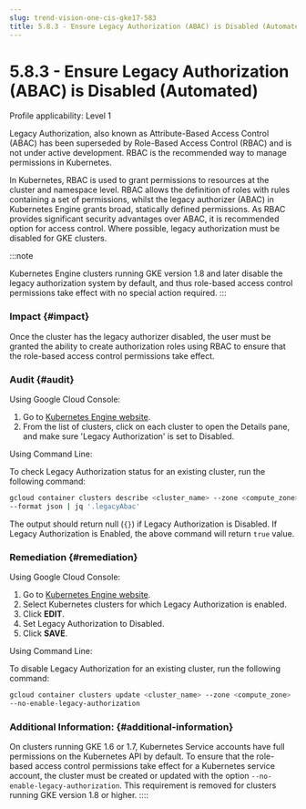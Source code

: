 ```yaml
---
slug: trend-vision-one-cis-gke17-583
title: 5.8.3 - Ensure Legacy Authorization (ABAC) is Disabled (Automated)
---
```

# 5.8.3 - Ensure Legacy Authorization (ABAC) is Disabled (Automated)

Profile applicability: Level 1

Legacy Authorization, also known as Attribute-Based Access Control (ABAC) has been superseded by Role-Based Access Control (RBAC) and is not under active development. RBAC is the recommended way to manage permissions in Kubernetes.

In Kubernetes, RBAC is used to grant permissions to resources at the cluster and namespace level. RBAC allows the definition of roles with rules containing a set of permissions, whilst the legacy authorizer (ABAC) in Kubernetes Engine grants broad, statically defined permissions. As RBAC provides significant security advantages over ABAC, it is recommended option for access control. Where possible, legacy authorization must be disabled for GKE clusters.

:::note

Kubernetes Engine clusters running GKE version 1.8 and later disable the legacy authorization system by default, and thus role-based access control permissions take effect with no special action required.
:::

### Impact {#impact}

Once the cluster has the legacy authorizer disabled, the user must be granted the ability to create authorization roles using RBAC to ensure that the role-based access control permissions take effect.

### Audit {#audit}

Using Google Cloud Console:

1.  Go to [Kubernetes Engine website](https://console.cloud.google.com/kubernetes/list).
2.  From the list of clusters, click on each cluster to open the Details pane, and make sure 'Legacy Authorization' is set to Disabled.

Using Command Line:

To check Legacy Authorization status for an existing cluster, run the following command:

```bash
gcloud container clusters describe <cluster_name> --zone <compute_zone>
--format json | jq '.legacyAbac'
```

The output should return null (`{}`) if Legacy Authorization is Disabled. If Legacy Authorization is Enabled, the above command will return `true` value.

### Remediation {#remediation}

Using Google Cloud Console:

1.  Go to [Kubernetes Engine website](https://console.cloud.google.com/kubernetes/list).
2.  Select Kubernetes clusters for which Legacy Authorization is enabled.
3.  Click **EDIT**.
4.  Set Legacy Authorization to Disabled.
5.  Click **SAVE**.

Using Command Line:

To disable Legacy Authorization for an existing cluster, run the following command:

```bash
gcloud container clusters update <cluster_name> --zone <compute_zone>
--no-enable-legacy-authorization
```

### Additional Information: {#additional-information}

On clusters running GKE 1.6 or 1.7, Kubernetes Service accounts have full permissions on the Kubernetes API by default. To ensure that the role-based access control permissions take effect for a Kubernetes service account, the cluster must be created or updated with the option `--no-enable-legacy-authorization`. This requirement is removed for clusters running GKE version 1.8 or higher.
::::
